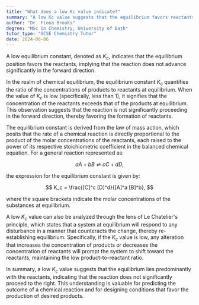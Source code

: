 ```yaml
---
title: "What does a low Kc value indicate?"
summary: "A low Kc value suggests that the equilibrium favors reactants, indicating minimal progression of the reaction toward products."
author: "Dr. Fiona Brooks"
degree: "MSc in Chemistry, University of Bath"
tutor_type: "GCSE Chemistry Tutor"
date: 2024-08-06
---
```


A low equilibrium constant, denoted as $K_c$, indicates that the equilibrium position favors the reactants, implying that the reaction does not advance significantly in the forward direction.

In the realm of chemical equilibrium, the equilibrium constant $K_c$ quantifies the ratio of the concentrations of products to reactants at equilibrium. When the value of $K_c$ is low (specifically, less than $1$), it signifies that the concentration of the reactants exceeds that of the products at equilibrium. This observation suggests that the reaction is not significantly proceeding in the forward direction, thereby favoring the formation of reactants.

The equilibrium constant is derived from the law of mass action, which posits that the rate of a chemical reaction is directly proportional to the product of the molar concentrations of the reactants, each raised to the power of its respective stoichiometric coefficient in the balanced chemical equation. For a general reaction represented as:

$$
aA + bB \rightleftharpoons cC + dD,
$$

the expression for the equilibrium constant is given by:

$$
K_c = \frac{[C]^c [D]^d}{[A]^a [B]^b},
$$

where the square brackets indicate the molar concentrations of the substances at equilibrium.

A low $K_c$ value can also be analyzed through the lens of Le Chatelier's principle, which states that a system at equilibrium will respond to any disturbance in a manner that counteracts the change, thereby re-establishing equilibrium. Specifically, if the $K_c$ value is low, any alteration that increases the concentration of products or decreases the concentration of reactants will prompt the system to shift toward the reactants, maintaining the low product-to-reactant ratio.

In summary, a low $K_c$ value suggests that the equilibrium lies predominantly with the reactants, indicating that the reaction does not significantly proceed to the right. This understanding is valuable for predicting the outcome of a chemical reaction and for designing conditions that favor the production of desired products.
    
